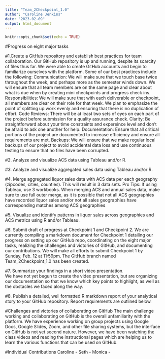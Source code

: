 ---
title: "Team_2Checkpoint_1.0"
author: "Caroline Jenkins"
date: "2023-02-09"
output: html_document
---

```{r setup, include=FALSE}
knitr::opts_chunk$set(echo = TRUE)
```

#Progress on eight major tasks

  #1.Create a GitHub repository and establish best practices for team collaboration.
  Our GitHub repository is up and running, despite its scarcity of files thus far. We were able to create GitHub accounts and begin to familiarize ourselves with the platform. Some of our best practices include the following:
  Communication: We will make sure that we touch base twice throughout the week, and perhaps more as the semester winds down. We will ensure that all team members are on the same page and clear about what is due when by creating mini checkpoints and progress check ins.
  Responsibilities: We will make sure that with each deliverable or checkpoint, all members are clear on their role for that week. We plan to emphasize the point of splitting up work evenly and ensuring that there is no duplication of effort.
  Code Reviews: There will be at least two sets of eyes on each part of the project before submission for a quality assurance check.
  Clarity: Be straightforward about your time constraints and expereince level and don't be afraid to ask one another for help. 
  Documentation: Ensure that all critical portions of the project are documented to increase efficiency and ensure all requirements are met.
  Backups: We will ensure that we make regular local backups of our project to avoid accidental data loss and use continuous testing to ensure that no files have been corrupted.
  
  #2. Analyze and visualize ACS data using Tableau and/or R. 
  
  
  #3. Analyze and visualize aggregated sales data using Tableau and/or R. 
  
  
  #4. Merge aggregated liquor sales data with ACS data per each geography (zipcodes, 
cities, counties). This will result in 3 data sets. Pro Tips: If using Tableau, use 3 
workbooks. When merging ACS and annual sales data, make sure to use full outer 
merge, as it is possible that not all ACS geographies have recorded liquor sales and/or 
not all sales geographies have corresponding matches among ACS geographies 
 
 
  #5. Visualize and identify patterns in liquor sales across geographies and ACS metrics 
using R and/or Tableau.  
 
 
  #6. Submit draft of progress at Checkpoint 1 and Checkpoint 2. 
  We are currently compiling a markdown document for Checkpoint 1 detailing our progress on setting up our GitHub repo, coordinating on the eight major tasks, realizing the challenges and victories of GitHub, and documenting our contributions. We will make all efforts to submit Checkpoint 1 by Sunday, Feb. 12 at 11:59pm. The GitHub branch named Team_2Checkpoint_1.0 has been created.
  


  #7. Summarize your findings in a short video presentation.  
 We have not yet begun to create the video presentation, but are organizing our documentation so that we know which key points to highlight, as well as the obstacles we faced along the way.
 
  #8. Publish a detailed, well formatted R markdown report of your analytical story to your GitHub repository. Report requirements are outlined below. 

#Challenges and victories of collaborating on GitHub
The main challenge working and collaborating on GitHub is the overall unfamiliarity with the platform. We have experience working on group projects using Google Docs, Google Slides, Zoom, and other file sharing systems, but the interface on GitHub is not yet second nature. However, we have been watching the class videos and reading the instructional pages which are helping us to learn the various functions that can be used on GitHub.

#Individual Contributions
Caroline -
Seth - 
Monica -

